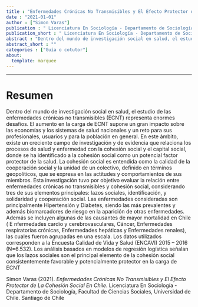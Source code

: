 ```yaml
---
title : "Enfermedades Crónicas No Transmisibles y El Efecto Protector de La Cohesión Social En Chile"
date : "2021-01-01"
author : ["Simon Varas"]
publication : " Licenciatura En Sociología - Departamento de Sociología, Facultad de Ciencias Sociales, Universidad de Chile. Santiago de Chile"
publication_short : " Licenciatura En Sociología - Departamento de Sociología, Facultad de Ciencias Sociales, Universidad de Chile. Santiago de Chile"
abstract : "Dentro del mundo de investigación social en salud, el estudio de las enfermedades crónicas no transmisibles (ECNT) representa enormes desafíos"
abstract_short : ""
categories : ["Guía o cotutor"]
about:
  template: marquee
---
```

---

# Resumen

Dentro del mundo de investigación social en salud, el estudio de las enfermedades crónicas no
transmisibles (ECNT) representa enormes desafíos. El aumento en la carga de ECNT supone
un gran impacto sobre las economías y los sistemas de salud nacionales y un reto para sus
profesionales, usuarios y para la población en general. En este ámbito, existe un creciente
campo de investigación y de evidencia que relaciona los procesos de salud y enfermedad con
la cohesión social y el capital social, donde se ha identificado a la cohesión social como un
potencial factor protector de la salud. La cohesión social es entendida como la calidad de la
cooperación social y la unidad de un colectivo, definido en términos geopolíticos, que se
expresa en las actitudes y comportamientos de sus miembros. Esta investigación tuvo por
objetivo evaluar la relación entre enfermedades crónicas no transmisibles y cohesión social,
considerando tres de sus elementos principales: lazos sociales, identificación, y solidaridad y
cooperación social. Las enfermedades consideradas son principalmente Hipertensión y
Diabetes, siendo las más prevalentes y además biomarcadores de riesgo en la aparición de otras
enfermedades. Además se incluyen algunas de las causantes de mayor mortalidad en Chile
( E nfermedades cardio y cerebrovasculares, Cáncer, Enfermedades respiratorias crónicas,
Enfermedades hepáticas y Enfermedades renales), las cuales fueron agrupadas en una escala.
Los datos utilizados corresponden a la Encuesta Calidad de Vida y Salud (ENCAVI) 2015 –
2016 (N=6.532). Los análisis basados en modelos de regresión logística señalan que los lazos
sociales son el principal elemento de la cohesión social consistentemente favorable y
potencialmente protector en la carga de ECNT


::: {.callout-note title="How to cite this work"}

Simon Varas (2021). *Enfermedades Crónicas No Transmisibles y El Efecto Protector de La Cohesión Social En Chile*.  Licenciatura En Sociología - Departamento de Sociología, Facultad de Ciencias Sociales, Universidad de Chile. Santiago de Chile

:::

